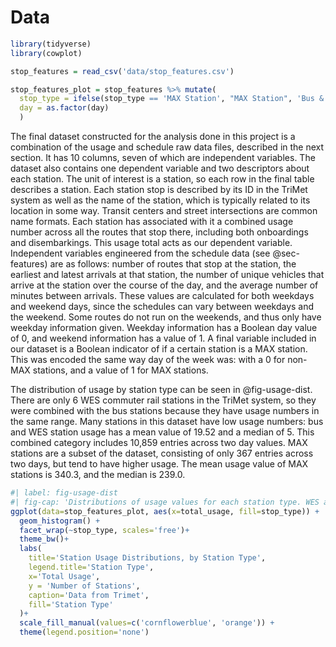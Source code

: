 # Data

```r
library(tidyverse)
library(cowplot)
```

```r
stop_features = read_csv('data/stop_features.csv')

stop_features_plot = stop_features %>% mutate(
  stop_type = ifelse(stop_type == 'MAX Station', "MAX Station", 'Bus & WES Stations'), 
  day = as.factor(day)
  )

```

The final dataset constructed for the analysis done in this project is a combination of the usage and schedule raw data files, described in the next section. It has 10 columns, seven of which are independent variables. The dataset also contains one dependent variable and two descriptors about each station. The unit of interest is a station, so each row in the final table describes a station.  Each station stop is described by its ID in the TriMet system as well as the name of the station, which is typically related to its location in some way. Transit centers and street intersections are common name formats. Each station has associated with it a combined usage number across all the routes that stop there, including both onboardings and disembarkings. This usage total acts as our dependent variable. Independent variables engineered from the schedule data (see @sec-features) are as follows: number of routes that stop at the station, the earliest and latest arrivals at that station, the number of unique vehicles that arrive at the station over the course of the day, and the average number of minutes between arrivals. These values are calculated for both weekdays and weekend days, since the schedules can vary between weekdays and the weekend. Some routes do not run on the weekends, and thus only have weekday information given. Weekday information has a Boolean day value of 0, and weekend information has a value of 1. A final variable included in our dataset is a Boolean indicator of if a certain station is a MAX station. This was encoded the same way day of the week was: with a 0 for non-MAX stations, and a value of 1 for MAX stations. 

The distribution of usage by station type can be seen in @fig-usage-dist. There are only 6 WES commuter rail stations in the TriMet system, so they were combined with the bus stations because they have usage numbers in the same range. Many stations in this dataset have low usage numbers: bus and WES station usage has a mean value of 19.52 and a median of 5. This combined category includes 10,859 entries across two day values. MAX stations are a subset of the dataset, consisting of only 367 entries across two days, but tend to have higher usage. The mean usage value of MAX stations is 340.3, and the median is 239.0. 

```r
#| label: fig-usage-dist
#| fig-cap: 'Distributions of usage values for each station type. WES and bus stations are combined due to the low number of WES stations in the dataset. Note that the y-axis is *not* fixed: there are a much smaller number of MAX stations than there are bus stations.'
ggplot(data=stop_features_plot, aes(x=total_usage, fill=stop_type)) + 
  geom_histogram() +
  facet_wrap(~stop_type, scales='free')+
  theme_bw()+ 
  labs(
    title='Station Usage Distributions, by Station Type', 
    legend.title='Station Type', 
    x='Total Usage', 
    y = 'Number of Stations',
    caption='Data from Trimet', 
    fill='Station Type'
  )+
  scale_fill_manual(values=c('cornflowerblue', 'orange')) +
  theme(legend.position='none')
```